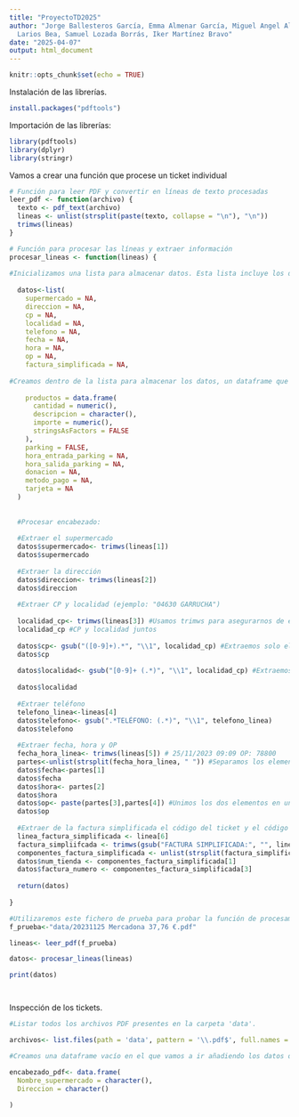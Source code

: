 ```yaml
---
title: "ProyectoTD2025"
author: "Jorge Ballesteros García, Emma Almenar García, Miguel Angel Aloy Poveda, Ainhoa
  Larios Bea, Samuel Lozada Borrás, Iker Martínez Bravo"
date: "2025-04-07"
output: html_document
---
```


```r
knitr::opts_chunk$set(echo = TRUE)
```



Instalación de las librerías.

```r
install.packages("pdftools")


```

Importación de las librerías:

```r

library(pdftools)
library(dplyr)
library(stringr)

```

Vamos a crear una función que procese un ticket individual


```r

# Función para leer PDF y convertir en líneas de texto procesadas
leer_pdf <- function(archivo) {
  texto <- pdf_text(archivo)
  lineas <- unlist(strsplit(paste(texto, collapse = "\n"), "\n"))
  trimws(lineas)
}

# Función para procesar las líneas y extraer información
procesar_lineas <- function(lineas) {
  
#Inicializamos una lista para almacenar datos. Esta lista incluye los datos de tanto el encabezado, como los productos
  
  datos<-list(
    supermercado = NA,
    direccion = NA,
    cp = NA,
    localidad = NA,
    telefono = NA,
    fecha = NA,
    hora = NA,
    op = NA,
    factura_simplificada = NA,
    
#Creamos dentro de la lista para almacenar los datos, un dataframe que va a contener los productos del ticket.
    
    productos = data.frame(
      cantidad = numeric(),
      descripcion = character(),
      importe = numeric(),
      stringsAsFactors = FALSE
    ),
    parking = FALSE,
    hora_entrada_parking = NA,
    hora_salida_parking = NA,
    donacion = NA,
    metodo_pago = NA,
    tarjeta = NA
  )
  
  
  #Procesar encabezado:
  
  #Extraer el supermercado
  datos$supermercado<- trimws(lineas[1])
  datos$supermercado
  
  #Extraer la dirección
  datos$direccion<- trimws(lineas[2])
  datos$direccion
  
  #Extraer CP y localidad (ejemplo: "04630 GARRUCHA")
  
  localidad_cp<- trimws(lineas[3]) #Usamos trimws para asegurarnos de eliminar los espacios en blanco anteriores al CP.
  localidad_cp #CP y localidad juntos
  
  datos$cp<- gsub("([0-9]+).*", "\\1", localidad_cp) #Extraemos solo el CP.
  datos$cp
  
  datos$localidad<- gsub("[0-9]+ (.*)", "\\1", localidad_cp) #Extraemos solo la localidad
  
  datos$localidad
  
  #Extraer teléfono
  telefono_linea<-lineas[4]
  datos$telefono<- gsub(".*TELÉFONO: (.*)", "\\1", telefono_linea)
  datos$telefono
  
  #Extraer fecha, hora y OP
  fecha_hora_linea<- trimws(lineas[5]) # 25/11/2023 09:09 OP: 78800
  partes<-unlist(strsplit(fecha_hora_linea, " ")) #Separamos los elementos por espacios
  datos$fecha<-partes[1]
  datos$fecha
  datos$hora<- partes[2]
  datos$hora
  datos$op<- paste(partes[3],partes[4]) #Unimos los dos elementos en una cadena ("OP: 78800")
  datos$op
  
  #Extraer de la factura simplificada el código del ticket y el código del supermercado
  linea_factura_simplificada <- linea[6]
  factura_simpliifcada <- trimws(gsub("FACTURA SIMPLIFICADA:", "", linea_factura_simplificada))  
  componentes_factura_simplificada <- unlist(strsplit(factura_simplificada, "-"))
  datos$num_tienda <- componentes_factura_simplificada[1] 
  datos$factura_numero <- componentes_factura_simplificada[3]
  
  return(datos)
  
}

#Utilizaremos este fichero de prueba para probar la función de procesamiento.
f_prueba<-"data/20231125 Mercadona 37,76 €.pdf"

lineas<- leer_pdf(f_prueba)

datos<- procesar_lineas(lineas)

print(datos)




```


Inspección de los tickets.

```r
#Listar todos los archivos PDF presentes en la carpeta 'data'.

archivos<- list.files(path = 'data', pattern = '\\.pdf$', full.names = TRUE)

#Creamos una dataframe vacío en el que vamos a ir añadiendo los datos del encabezado.

encabezado_pdf<- data.frame(
  Nombre_supermercado = character(),
  Direccion = character()
  
)



```


